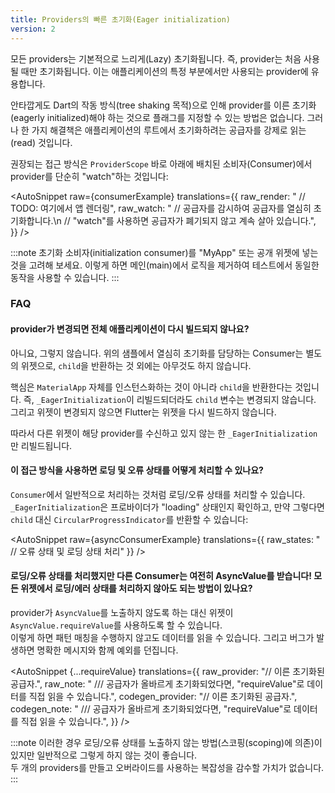 ```yaml
---
title: Providers의 빠른 초기화(Eager initialization)
version: 2
---
```



모든 providers는 기본적으로 느리게(Lazy) 초기화됩니다. 
즉, provider는 처음 사용될 때만 초기화됩니다. 
이는 애플리케이션의 특정 부분에서만 사용되는 provider에 유용합니다.

안타깝게도 Dart의 작동 방식(tree shaking 목적)으로 인해 provider를 이른 초기화(eagerly initialized)해야 하는 것으로 플래그를 지정할 수 있는 방법은 없습니다. 
그러나 한 가지 해결책은 애플리케이션의 루트에서 초기화하려는 공급자를 강제로 읽는(read) 것입니다.

권장되는 접근 방식은 `ProviderScope` 바로 아래에 배치된 소비자(Consumer)에서 provider를 단순히 "watch"하는 것입니다:

<AutoSnippet 
    raw={consumerExample} 
    translations={{
        raw_render: "      // TODO: 여기에서 앱 렌더링",
        raw_watch: "    // 공급자를 감시하여 공급자를 열심히 초기화합니다.\n    // \"watch\"를 사용하면 공급자가 폐기되지 않고 계속 살아 있습니다.",
    }}
/>

:::note
초기화 소비자(initialization consumer)를 "MyApp" 또는 공개 위젯에 넣는 것을 고려해 보세요.
이렇게 하면 메인(main)에서 로직을 제거하여 테스트에서 동일한 동작을 사용할 수 있습니다.
:::

### FAQ

#### provider가 변경되면 전체 애플리케이션이 다시 빌드되지 않나요?

아니요, 그렇지 않습니다.
위의 샘플에서 열심히 초기화를 담당하는 Consumer는 별도의 위젯으로, `child`을 반환하는 것 외에는 아무것도 하지 않습니다.

핵심은 `MaterialApp` 자체를 인스턴스화하는 것이 아니라 `child`을 반환한다는 것입니다.
즉, `_EagerInitialization`이 리빌드되더라도 `child` 변수는 변경되지 않습니다. 
그리고 위젯이 변경되지 않으면 Flutter는 위젯을 다시 빌드하지 않습니다.

따라서 다른 위젯이 해당 provider를 수신하고 있지 않는 한 `_EagerInitialization`만 리빌드됩니다.

#### 이 접근 방식을 사용하면 로딩 및 오류 상태를 어떻게 처리할 수 있나요?

`Consumer`에서 일반적으로 처리하는 것처럼 로딩/오류 상태를 처리할 수 있습니다.
`_EagerInitialization`은 프로바이더가 "loading" 상태인지 확인하고, 만약 그렇다면 `child` 대신 `CircularProgressIndicator`를 반환할 수 있습니다:

<AutoSnippet 
    raw={asyncConsumerExample} 
    translations={{
        raw_states: "    // 오류 상태 및 로딩 상태 처리"
    }}
/>

#### 로딩/오류 상태를 처리했지만 다른 Consumer는 여전히 AsyncValue를 받습니다! 모든 위젯에서 로딩/에러 상태를 처리하지 않아도 되는 방법이 있나요?

provider가 `AsyncValue`를 노출하지 않도록 하는 대신 위젯이 `AsyncValue.requireValue`를 사용하도록 할 수 있습니다.  
이렇게 하면 패턴 매칭을 수행하지 않고도 데이터를 읽을 수 있습니다. 그리고 버그가 발생하면 명확한 메시지와 함께 예외를 던집니다.

<AutoSnippet 
    {...requireValue} 
    translations={{
        raw_provider: "// 이른 초기화된 공급자.",
        raw_note: "    /// 공급자가 올바르게 초기화되었다면, \"requireValue\"로 데이터를 직접 읽을 수 있습니다.",
        codegen_provider: "// 이른 초기화된 공급자.",
        codegen_note: "    /// 공급자가 올바르게 초기화되었다면, \"requireValue\"로 데이터를 직접 읽을 수 있습니다.",
    }}
/>

:::note
이러한 경우 로딩/오류 상태를 노출하지 않는 방법(스코핑(scoping)에 의존)이 있지만 일반적으로 그렇게 하지 않는 것이 좋습니다.  
두 개의 providers를 만들고 오버라이드를 사용하는 복잡성을 감수할 가치가 없습니다.
:::
